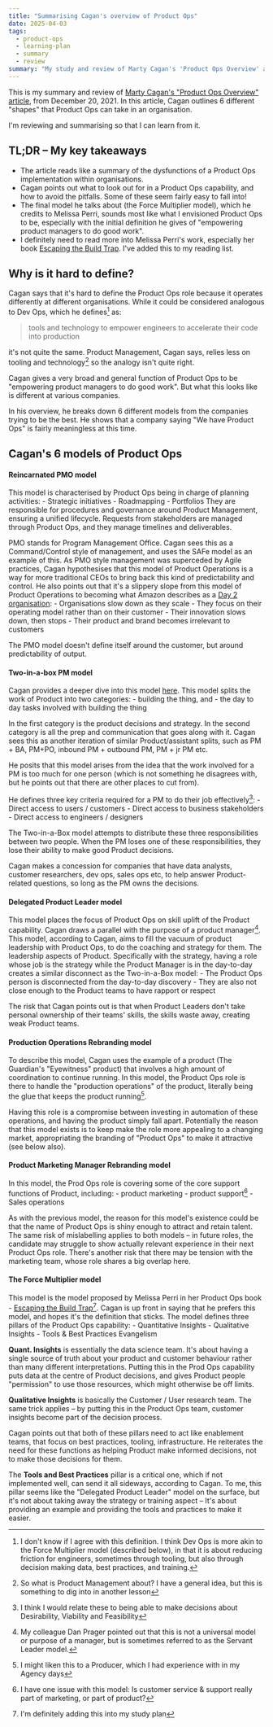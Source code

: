 ```yaml
---
title: "Summarising Cagan's overview of Product Ops"
date: 2025-04-03
tags:
  - product-ops
  - learning-plan
  - summary
  - review
summary: "My study and review of Marty Cagan's 'Product Ops Overview' article."
---
```


This is my summary and review of [Marty Cagan's "Product Ops Overview" article](https://www.svpg.com/product-ops-overview/), from December 20, 2021.
In this article, Cagan outlines 6 different "shapes" that Product Ops can take in an organisation.

I'm reviewing and summarising so that I can learn from it.

## TL;DR &ndash; My key takeaways

- The article reads like a summary of the dysfunctions of a Product Ops implementation within organisations.
- Cagan points out what to look out for in a Product Ops capability, and how to avoid the pitfalls. Some of these seem fairly easy to fall into!
- The final model he talks about (the Force Multiplier model), which he credits to Melissa Perri, sounds most like what I envisioned Product Ops to be, especially with the initial definition he gives of "empowering product managers to do good work".
- I definitely need to read more into Melissa Perri's work, especially her book [Escaping the Build Trap](https://www.amazon.com.au/Escaping-Build-Trap-Melissa-Perri/dp/149197379X). I've added this to my reading list.

## Why is it hard to define?

Cagan says that it's hard to define the Product Ops role because it operates differently at different organisations. While it could be considered analogous to Dev Ops, which he defines[^1] as:

> tools and technology to empower engineers to accelerate their code into production

it's not quite the same. Product Management, Cagan says, relies less on tooling and technology[^2] so the analogy isn't quite right.

Cagan gives a very broad and general function of Product Ops to be "empowering product managers to do good work". But what this looks like is different at various companies.

In his overview, he breaks down 6 different models from the companies trying to be the best. He shows that a company saying "We have Product Ops" is fairly meaningless at this time.

## Cagan's 6 models of Product Ops

#### Reincarnated PMO model

This model is characterised by Product Ops being in charge of planning activities: - Strategic initiatives - Roadmapping - Portfolios
They are responsible for procedures and governance around Product Management, ensuring a unified lifecycle. Requests from stakeholders are managed through Product Ops, and they manage timelines and deliverables.

PMO stands for Program Management Office. Cagan sees this as a Command/Control style of management, and uses the SAFe model as an example of this. As PMO style management was superceded by Agile practices, Cagan hypothesises that this model of Product Operations is a way for more traditional CEOs to bring back this kind of predictability and control.
He also points out that it's a slippery slope from this model of Product Operations to becoming what Amazon describes as a [Day 2 organisation](https://aws.amazon.com/executive-insights/content/how-amazon-defines-and-operationalizes-a-day-1-culture/): - Organisations slow down as they scale - They focus on their operating model rather than on their customer - Their innovation slows down, then stops - Their product and brand becomes irrelevant to customers

The PMO model doesn't define itself around the customer, but around predictability of output.

#### Two-in-a-box PM model

Cagan provides a deeper dive into this model [here](https://www.svpg.com/two-in-a-box-pm/). This model splits the work of Product into two categories: - building the thing, and - the day to day tasks involved with building the thing

In the first category is the product decisions and strategy. In the second category is all the prep and communication that goes along with it. Cagan sees this as another iteration of similar Product/assistant splits, such as PM + BA, PM+PO, inbound PM + outbound PM, PM + jr PM etc.

He posits that this model arises from the idea that the work involved for a PM is too much for one person (which is not something he disagrees with, but he points out that there are other places to cut from).

He defines three key criteria required for a PM to do their job effectively[^3]: - Direct access to users / customers - Direct access to business stakeholders - Direct access to engineers / designers

The Two-in-a-Box model attempts to distribute these three responsibilities between two people. When the PM loses one of these responsibilities, they lose their ability to make good Product decisions.

Cagan makes a concession for companies that have data analysts, customer researchers, dev ops, sales ops etc, to help answer Product-related questions, so long as the PM owns the decisions.

#### Delegated Product Leader model

This model places the focus of Product Ops on skill uplift of the Product capability. Cagan draws a parallel with the purpose of a product manager[^4].
This model, according to Cagan, aims to fill the vacuum of product leadership with Product Ops, to do the coaching and strategy for them. The leadership aspects of Product. Specifically with the strategy, having a role whose job is the strategy while the Product Manager is in the day-to-day creates a similar disconnect as the Two-in-a-Box model: - The Product Ops person is disconnected from the day-to-day discovery - They are also not close enough to the Product teams to have rapport or respect

The risk that Cagan points out is that when Product Leaders don't take personal ownership of their teams' skills, the skills waste away, creating weak Product teams.

#### Production Operations Rebranding model

To describe this model, Cagan uses the example of a product (The Guardian's "Eyewitness" product) that involves a high amount of coordination to continue running. In this model, the Product Ops role is there to handle the "production operations" of the product, literally being the glue that keeps the product running[^5].

Having this role is a compromise between investing in automation of these operations, and having the product simply fall apart. Potentially the reason that this model exists is to keep make the role more appealing to a changing market, appropriating the branding of "Product Ops" to make it attractive (see below also).

#### Product Marketing Manager Rebranding model

In this model, the Prod Ops role is covering some of the core support functions of Product, including: - product marketing - product support[^6] - Sales operations

As with the previous model, the reason for this model's existence could be that the name of Product Ops is shiny enough to attract and retain talent. The same risk of mislabelling applies to both models &ndash; in future roles, the candidate may struggle to show actually relevant experience in their next Product Ops role. There's another risk that there may be tension with the marketing team, whose role shares a big overlap here.

#### The Force Multiplier model

This model is the model proposed by Melissa Perri in her Product Ops book - [Escaping the Build Trap](https://www.amazon.com.au/Escaping-Build-Trap-Melissa-Perri/dp/149197379X)[^7]. Cagan is up front in saying that he prefers this model, and hopes it's the definition that sticks.
The model defines three pillars of the Product Ops capability: - Quantitative Insights - Qualitative Insights - Tools & Best Practices Evangelism

**Quant. Insights** is essentially the data science team. It's about having a single source of truth about your product and customer behaviour rather than many different interpretations. Putting this in the Prod Ops capability puts data at the centre of Product decisions, and gives Product people "permission" to use those resources, which might otherwise be off limits.

**Qualitative Insights** is basically the Customer / User research team. The same trick applies – by putting this in the Product Ops team, customer insights become part of the decision process.

Cagan points out that both of these pillars need to act like enablement teams, that focus on best practices, tooling, infrastructure. He reiterates the need for these functions as helping Product make informed decisions, not to make those decisions for them.

The **Tools and Best Practices** pillar is a critical one, which if not implemented well, can send it all sideways, according to Cagan. To me, this pillar seems like the "Delegated Product Leader" model on the surface, but it's not about taking away the strategy or training aspect &ndash; It's about providing an example and providing the tools and practices to make it easier.

[^1]: I don't know if I agree with this definition. I think Dev Ops is more akin to the Force Multiplier model (described below), in that it is about reducing friction for engineers, sometimes through tooling, but also through decision making data, best practices, and training.

[^2]: So what is Product Management about? I have a general idea, but this is something to dig into in another lesson

[^3]: I think I would relate these to being able to make decisions about Desirability, Viability and Feasibility

[^4]: My colleague Dan Prager pointed out that this is not a universal model or purpose of a manager, but is sometimes referred to as the Servant Leader model.

[^5]: I might liken this to a Producer, which I had experience with in my Agency days

[^6]: I have one issue with this model: Is customer service & support really part of marketing, or part of product?

[^7]: I'm definitely adding this into my study plan
